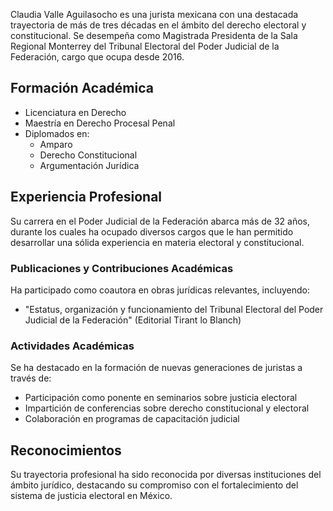 Claudia Valle Aguilasocho es una jurista mexicana con una destacada trayectoria de más de tres décadas en el ámbito del derecho electoral y constitucional. Se desempeña como Magistrada Presidenta de la Sala Regional Monterrey del Tribunal Electoral del Poder Judicial de la Federación, cargo que ocupa desde 2016.

## Formación Académica

- Licenciatura en Derecho
- Maestría en Derecho Procesal Penal
- Diplomados en:
  - Amparo
  - Derecho Constitucional
  - Argumentación Jurídica

## Experiencia Profesional

Su carrera en el Poder Judicial de la Federación abarca más de 32 años, durante los cuales ha ocupado diversos cargos que le han permitido desarrollar una sólida experiencia en materia electoral y constitucional.

### Publicaciones y Contribuciones Académicas

Ha participado como coautora en obras jurídicas relevantes, incluyendo:

- "Estatus, organización y funcionamiento del Tribunal Electoral del Poder Judicial de la Federación" (Editorial Tirant lo Blanch)

### Actividades Académicas

Se ha destacado en la formación de nuevas generaciones de juristas a través de:

- Participación como ponente en seminarios sobre justicia electoral
- Impartición de conferencias sobre derecho constitucional y electoral
- Colaboración en programas de capacitación judicial

## Reconocimientos

Su trayectoria profesional ha sido reconocida por diversas instituciones del ámbito jurídico, destacando su compromiso con el fortalecimiento del sistema de justicia electoral en México.

